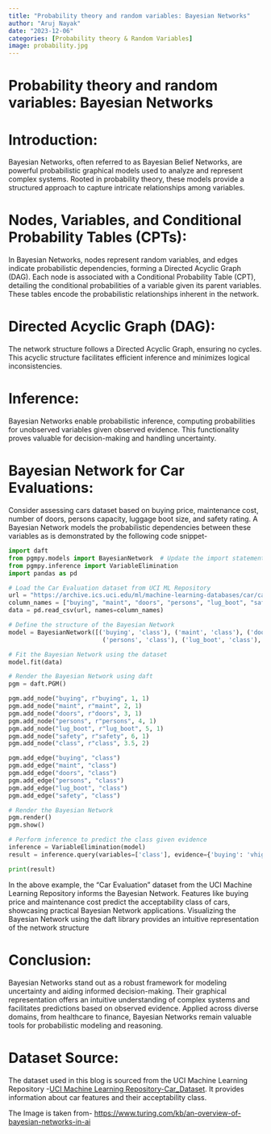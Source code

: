```yaml
---
title: "Probability theory and random variables: Bayesian Networks"
author: "Aruj Nayak"
date: "2023-12-06"
categories: [Probability theory & Random Variables]
image: probability.jpg
---
```

# Probability theory and random variables: Bayesian Networks

# Introduction:
Bayesian Networks, often referred to as Bayesian Belief Networks, are powerful probabilistic graphical models used to analyze and represent complex systems. Rooted in probability theory, these models provide a structured approach to capture intricate relationships among variables.

# Nodes, Variables, and Conditional Probability Tables (CPTs):
In Bayesian Networks, nodes represent random variables, and edges indicate probabilistic dependencies, forming a Directed Acyclic Graph (DAG). Each node is associated with a Conditional Probability Table (CPT), detailing the conditional probabilities of a variable given its parent variables. These tables encode the probabilistic relationships inherent in the network.

# Directed Acyclic Graph (DAG):
The network structure follows a Directed Acyclic Graph, ensuring no cycles. This acyclic structure facilitates efficient inference and minimizes logical inconsistencies.

# Inference:
Bayesian Networks enable probabilistic inference, computing probabilities for unobserved variables given observed evidence. This functionality proves valuable for decision-making and handling uncertainty.

# Bayesian Network for Car Evaluations:
Consider assessing cars dataset based on buying price, maintenance cost, number of doors, persons capacity, luggage boot size, and safety rating. A Bayesian Network models the probabilistic dependencies between these variables as is demonstrated by the following code snippet-

``` python
import daft
from pgmpy.models import BayesianNetwork  # Update the import statement
from pgmpy.inference import VariableElimination
import pandas as pd

# Load the Car Evaluation dataset from UCI ML Repository
url = "https://archive.ics.uci.edu/ml/machine-learning-databases/car/car.data"
column_names = ["buying", "maint", "doors", "persons", "lug_boot", "safety", "class"]
data = pd.read_csv(url, names=column_names)

# Define the structure of the Bayesian Network
model = BayesianNetwork([('buying', 'class'), ('maint', 'class'), ('doors', 'class'),
                          ('persons', 'class'), ('lug_boot', 'class'), ('safety', 'class')])

# Fit the Bayesian Network using the dataset
model.fit(data)

# Render the Bayesian Network using daft
pgm = daft.PGM()

pgm.add_node("buying", r"buying", 1, 1)
pgm.add_node("maint", r"maint", 2, 1)
pgm.add_node("doors", r"doors", 3, 1)
pgm.add_node("persons", r"persons", 4, 1)
pgm.add_node("lug_boot", r"lug_boot", 5, 1)
pgm.add_node("safety", r"safety", 6, 1)
pgm.add_node("class", r"class", 3.5, 2)

pgm.add_edge("buying", "class")
pgm.add_edge("maint", "class")
pgm.add_edge("doors", "class")
pgm.add_edge("persons", "class")
pgm.add_edge("lug_boot", "class")
pgm.add_edge("safety", "class")

# Render the Bayesian Network
pgm.render()
pgm.show()

# Perform inference to predict the class given evidence
inference = VariableElimination(model)
result = inference.query(variables=['class'], evidence={'buying': 'vhigh', 'maint': 'vhigh'})

print(result)
```

In the above example, the "Car Evaluation" dataset from the UCI Machine Learning Repository informs the Bayesian Network. Features like buying price and maintenance cost predict the acceptability class of cars, showcasing practical Bayesian Network applications. Visualizing the Bayesian Network using the daft library provides an intuitive representation of the network structure

# Conclusion:

Bayesian Networks stand out as a robust framework for modeling uncertainty and aiding informed decision-making. Their graphical representation offers an intuitive understanding of complex systems and facilitates predictions based on observed evidence. Applied across diverse domains, from healthcare to finance, Bayesian Networks remain valuable tools for probabilistic modeling and reasoning.

# Dataset Source:
The dataset used in this blog is sourced from the UCI Machine Learning Repository -[UCI Machine Learning Repository-Car_Dataset](https://archive.ics.uci.edu/ml/machine-learning-databases/car/car.data). It provides information about car features and their acceptability class.

The Image is taken from- [https://www.turing.com/kb/an-overview-of-bayesian-networks-in-ai](https://www.turing.com/kb/an-overview-of-bayesian-networks-in-ai)